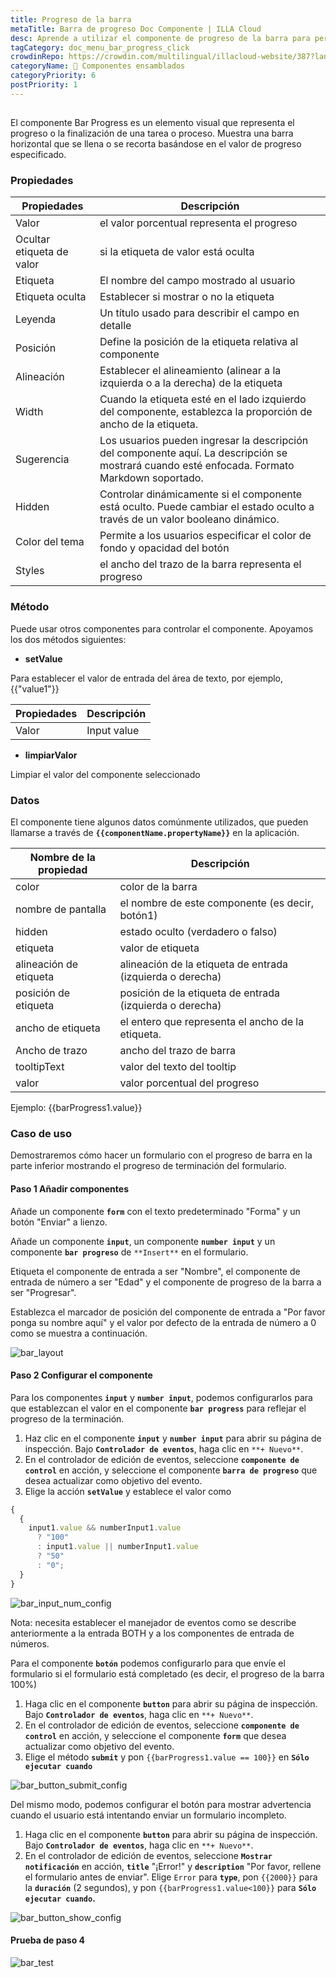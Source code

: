 ```yaml
---
title: Progreso de la barra
metaTitle: Barra de progreso Doc Componente | ILLA Cloud
desc: Aprende a utilizar el componente de progreso de la barra para personalizar y decorar tu aplicación en la nube de ILLA.
tagCategory: doc_menu_bar_progress_click
crowdinRepo: https://crowdin.com/multilingual/illacloud-website/387?languages=es&filter=basic&value=0
categoryName: 🧬 Componentes ensamblados
categoryPriority: 6
postPriority: 1
---
```


## <h2 hidden>¿Qué es el progreso de la Barra?</h2>

El componente Bar Progress es un elemento visual que representa el progreso o la finalización de una tarea o proceso. Muestra una barra horizontal que se llena o se recorta basándose en el valor de progreso especificado.

### Propiedades

| Propiedades               | Descripción                                                                                                                                        |
| ------------------------- | -------------------------------------------------------------------------------------------------------------------------------------------------- |
| Valor                     | el valor porcentual representa el progreso                                                                                                         |
| Ocultar etiqueta de valor | si la etiqueta de valor está oculta                                                                                                                |
| Etiqueta                  | El nombre del campo mostrado al usuario                                                                                                            |
| Etiqueta oculta           | Establecer si mostrar o no la etiqueta                                                                                                             |
| Leyenda                   | Un título usado para describir el campo en detalle                                                                                                 |
| Posición                  | Define la posición de la etiqueta relativa al componente                                                                                           |
| Alineación                | Establecer el alineamiento (alinear a la izquierda o a la derecha) de la etiqueta                                                                  |
| Width                     | Cuando la etiqueta esté en el lado izquierdo del componente, establezca la proporción de ancho de la etiqueta.                                     |
| Sugerencia                | Los usuarios pueden ingresar la descripción del componente aquí. La descripción se mostrará cuando esté enfocada. Formato Markdown soportado.      |
| Hidden                    | Controlar dinámicamente si el componente está oculto. Puede cambiar el estado oculto a través de un valor booleano dinámico.                       |
| Color del tema            | Permite a los usuarios especificar el color de fondo y opacidad del botón                                                                          |
| Styles                    | el ancho del trazo de la barra representa el progreso                                                                                              |

### Método

Puede usar otros componentes para controlar el componente. Apoyamos los dos métodos siguientes:

-   **setValue**

Para establecer el valor de entrada del área de texto, por ejemplo, {{"value1"}}

| Propiedades | Descripción |
| ----------- | ----------- |
| Valor       | Input value |

-   **limpiarValor**

Limpiar el valor del componente seleccionado

### Datos

El componente tiene algunos datos comúnmente utilizados, que pueden llamarse a través de **`{{componentName.propertyName}}`** en la aplicación.

| Nombre de la propiedad    | Descripción                                                |
| ------------------------- | ---------------------------------------------------------- |
| color                     | color de la barra                                          |
| nombre de pantalla        | el nombre de este componente (es decir, botón1)            |
| hidden                    | estado oculto (verdadero o falso)                          |
| etiqueta                  | valor de etiqueta                                          |
| alineación de etiqueta    | alineación de la etiqueta de entrada (izquierda o derecha) |
| posición de etiqueta      | posición de la etiqueta de entrada (izquierda o derecha)   |
| ancho de etiqueta         | el entero que representa el ancho de la etiqueta.          |
| Ancho de trazo            | ancho del trazo de barra                                   |
| tooltipText               | valor del texto del tooltip                                |
| valor                     | valor porcentual del progreso                              |

Ejemplo: {{barProgress1.value}}

### Caso de uso

Demostraremos cómo hacer un formulario con el progreso de barra en la parte inferior mostrando el progreso de terminación del formulario.

#### Paso 1 Añadir componentes

Añade un componente **`form`** con el texto predeterminado "Forma" y un botón "Enviar" a lienzo.

Añade un componente **`input`**, un componente **`number input`** y un componente **`bar progreso`** de `**Insert**` en el formulario.

Etiqueta el componente de entrada a ser "Nombre", el componente de entrada de número a ser "Edad" y el componente de progreso de la barra a ser "Progresar".

Establezca el marcador de posición del componente de entrada a "Por favor ponga su nombre aquí" y el valor por defecto de la entrada de número a 0 como se muestra a continuación.

![bar_layout](https://cdn.illacloud.com/official-website/img/official-site/components/bar_layout.jpg)

#### Paso 2 Configurar el componente

Para los componentes **`input`** y **`number input`**, podemos configurarlos para que establezcan el valor en el componente **`bar progress`** para reflejar el progreso de la terminación.

1.  Haz clic en el componente **`input`** y **`number input`** para abrir su página de inspección. Bajo **`Controlador de eventos`**, haga clic en `**+ Nuevo**`.
2.  En el controlador de edición de eventos, seleccione **`componente de control`** en acción, y seleccione el componente **`barra de progreso`** que desea actualizar como objetivo del evento.
3.  Elige la acción **`setValue`** y establece el valor como

```jsx
{
  {
    input1.value && numberInput1.value
      ? "100"
      : input1.value || numberInput1.value
      ? "50"
      : "0";
  }
}
```

![bar_input_num_config](https://cdn.illacloud.com/official-website/img/official-site/components/bar_input_num_config.jpg)

Nota: necesita establecer el manejador de eventos como se describe anteriormente a la entrada BOTH y a los componentes de entrada de números.

Para el componente **`botón`** podemos configurarlo para que envíe el formulario si el formulario está completado (es decir, el progreso de la barra 100%)

1.  Haga clic en el componente **`button`** para abrir su página de inspección. Bajo **`Controlador de eventos`**, haga clic en `**+ Nuevo**`.
2.  En el controlador de edición de eventos, seleccione **`componente de control`** en acción, y seleccione el componente **`form`** que desea actualizar como objetivo del evento.
3.  Elige el método **`submit`** y pon `{{barProgress1.value == 100}}` en **`Sólo ejecutar cuando`**

![bar_button_submit_config](https://cdn.illacloud.com/official-website/img/official-site/components/bar_button_submit_config.jpg)

Del mismo modo, podemos configurar el botón para mostrar advertencia cuando el usuario está intentando enviar un formulario incompleto.

1.  Haga clic en el componente **`button`** para abrir su página de inspección. Bajo **`Controlador de eventos`**, haga clic en `**+ Nuevo**`.
2.  En el controlador de edición de eventos, seleccione **`Mostrar notificación`** en acción, **`title`** "¡Error!" y **`description`** "Por favor, rellene el formulario antes de enviar". Elige `Error` para **`type`**, pon `{{2000}}` para la **`duración`** (2 segundos), y pon `{{barProgress1.value<100}}` para **`Sólo ejecutar cuando`.**

![bar_button_show_config](https://cdn.illacloud.com/official-website/img/official-site/components/bar_button_show_config.jpg)

#### Prueba de paso 4

![bar_test](https://cdn.illacloud.com/official-website/img/official-site/components/bar_test.gif)
